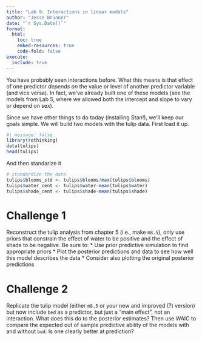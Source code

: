 ```yaml
---
title: "Lab 9: Interactions in linear models"
author: "Jesse Brunner"
date: "`r Sys.Date()`"
format: 
  html:
    toc: true
    embed-resources: true
    code-fold: false
execute:
  include: true
---
```


You have probably seen interactions before. What this means is that effect of one predictor _depends on_ the value or level of another predictor variable (and vice versa). In fact, we've already built one of these models (see the models from Lab 5, where we allowed both the intercept and slope to vary or depend on sex). 

Since we have other things to do today (installing Stan!), we'll keep our goals simple. We will build two models with the tulip data. First load it up.

```r
#| message: false
library(rethinking)
data(tulips)
head(tulips)
```
And then standarize it
```r
# standardize the data
tulips$blooms_std <- tulips$blooms/max(tulips$blooms)
tulips$water_cent <- tulips$water-mean(tulips$water)
tulips$shade_cent <- tulips$shade-mean(tulips$shade)
```

# Challenge 1
Reconstruct the tulip analysis from chapter 5 (i.e., make `m8.5`), only use priors that constrain the effect of water to be positive and the effect of shade to be negative. Be sure to:
* Use prior predictive simulation to find appropriate priors
* Plot the posterior predictions and data to see how well this model describes the data
* Consider also plotting the original posterior predictions


# Challenge 2
Replicate the tulip model (either `m8.5` or your new and improved (?) version) but now include `bed` as a predictor, but just a "main effect", not an interaction. What does this do to the posterior estimates?  Then use WAIC to compare the expected out of sample predictive ability of the models with and without `bed`. Is one clearly better at prediction?
